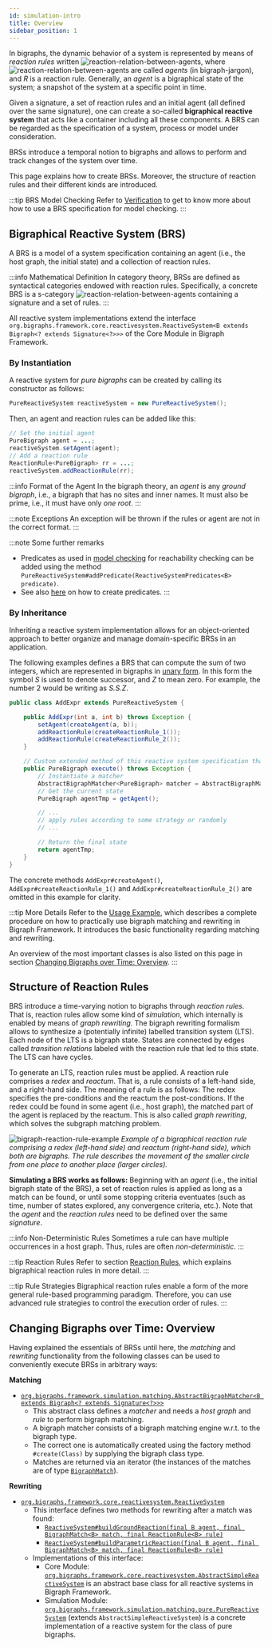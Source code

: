 ```yaml
---
id: simulation-intro
title: Overview
sidebar_position: 1
---
```


In bigraphs, the dynamic behavior of a system is represented by means of _reaction
rules_ written ![reaction-relation-between-agents](../assets/simulation/eq/eqn-reaction-relation.svg), where ![reaction-relation-between-agents](../assets/simulation/eq/eqn-agent-vars.svg) are called _agents_ (in bigraph-jargon), and _R_ is a reaction rule.
Generally, an _agent_ is a bigraphical state of the system; a snapshot of the system at a specific point in time.

Given a signature, a set of reaction rules and an initial agent (all defined over the same signature), one can create a so-called **bigraphical reactive system** that acts like a container including all these components.
A BRS can be regarded as the specification of a system, process or model under consideration.

BRSs introduce a temporal notion to bigraphs and allows to perform and track changes of the system over time.

This page explains how to create BRSs.
Moreover, the structure of reaction rules and their different kinds are introduced.

:::tip BRS Model Checking
Refer to [Verification](verification-intro) to get to know more about how to use a BRS specification for model checking.
:::



## Bigraphical Reactive System (BRS)

A BRS is a model of a system specification containing an agent (i.e., the host graph, the initial state) and a collection of reaction rules.

:::info Mathematical Definition
In category theory, BRSs are defined as syntactical categories endowed with reaction rules.
Specifically, a concrete BRS is a s-category ![reaction-relation-between-agents](../assets/simulation/eq/eqn-brs-category.svg) containing a signature and a set of rules.
:::

All reactive system implementations extend the interface `org.bigraphs.framework.core.reactivesystem.ReactiveSystem<B extends Bigraph<? extends Signature<?>>>` of the Core Module in Bigraph Framework.

### By Instantiation

A reactive system for _pure bigraphs_ can be created by calling its constructor as follows:

```java
PureReactiveSystem reactiveSystem = new PureReactiveSystem();
```

Then, an agent and reaction rules can be added like this:
```java
// Set the initial agent
PureBigraph agent = ...;
reactiveSystem.setAgent(agent);
// Add a reaction rule
ReactionRule<PureBigraph> rr = ...;
reactiveSystem.addReactionRule(rr);
```

:::info Format of the Agent
In the bigraph theory, an _agent_ is any _ground bigraph_, i.e., a bigraph that has no sites and inner names.
It must also be prime, i.e., it must have only _one root_.
:::

:::note Exceptions
An exception will be thrown if the rules or agent are not in the correct format.
:::

:::note Some further remarks
- Predicates as used in [model checking](verification-intro) for reachability checking can be added using the method `PureReactiveSystem#addPredicate(ReactiveSystemPredicates<B> predicate)`.
- See also [here](simulation-predicates) on how to create predicates.
:::

### By Inheritance

Inheriting a reactive system implementation allows for an object-oriented approach to better organize and manage domain-specific BRSs in an application.

The following examples defines a BRS that can compute the sum of two integers, which are represented in bigraphs in [unary form](https://en.wikipedia.org/wiki/Peano_axioms).
In this form the symbol _S_ is used to denote successor, and _Z_ to mean zero.
For example, the number 2 would be writing as _S.S.Z_.

```java
public class AddExpr extends PureReactiveSystem {

    public AddExpr(int a, int b) throws Exception {
        setAgent(createAgent(a, b));
        addReactionRule(createReactionRule_1());
        addReactionRule(createReactionRule_2());
    }

    // Custom extended method of this reactive system specification that allows execution
    public PureBigraph execute() throws Exception {
        // Instantiate a matcher
        AbstractBigraphMatcher<PureBigraph> matcher = AbstractBigraphMatcher.create(PureBigraph.class);
        // Get the current state
        PureBigraph agentTmp = getAgent();

        // ...
        // apply rules according to some strategy or randomly
        // ...

        // Return the final state
        return agentTmp;
    }
}
```

The concrete methods `AddExpr#createAgent()`, `AddExpr#createReactionRule_1()` and `AddExpr#createReactionRule_2()` are omitted in this example for clarity.

:::tip More Details
Refer to the [Usage Example](usage-example-brs-simulation), which describes a complete procedure on how to practically use bigraph matching and rewriting in Bigraph Framework.
It introduces the basic functionality regarding matching and rewriting.

An overview of the most important classes is also listed on this page in section [Changing Bigraphs over Time: Overview](#changing-bigraphs-over-time-overview).
:::

## Structure of Reaction Rules

BRS introduce a time-varying notion to bigraphs through _reaction rules_.
That is, reaction rules allow some kind of _simulation_, which internally is enabled by means of _graph rewriting_.
The bigraph rewriting formalism allows to synthesize a (potentially infinite) labelled transition system (LTS).
Each node of the LTS is a bigraph state.
States are connected by edges called _transition relations_ labeled with the reaction rule that led to this state.
The LTS can have cycles.

To generate an LTS, reaction rules must be applied.
A reaction rule comprises a _redex_ and _reactum_.
That is, a rule consists of a left-hand side, and a right-hand side.
The meaning of a rule is as follows:
The redex specifies the pre-conditions and the reactum the post-conditions.
If the redex could be found in some agent (i.e., host graph), the matched part of the agent is replaced by the reactum.
This is also called _graph rewriting_, which solves the subgraph matching problem.

![bigraph-reaction-rule-example](../assets/simulation/bigraph-rule-example-1.png)
*Example of a bigraphical reaction rule comprising a redex (left-hand side) and reactum (right-hand side), which both are bigraphs. The rule describes the movement of the smaller circle from one place to another place (larger circles).*

[//]: # (See [here]&#40;&#41; for more details regarding rule strategies.)



**Simulating a BRS works as follows:**
Beginning with an _agent_ (i.e., the initial bigraph state of the BRS), a set of reaction rules is applied as long
as a match can be found, or until some stopping criteria eventuates (such as time, number of states explored, any convergence criteria, etc.).
Note that the _agent_ and the _reaction rules_ need to be defined over the same _signature_.


:::info Non-Deterministic Rules
Sometimes a rule can have multiple occurrences in a host graph.
Thus, rules are often _non-deterministic_.
:::

:::tip Reaction Rules
Refer to section [Reaction Rules](simulation-reaction-rules), which explains bigraphical reaction rules in more detail.
:::

:::tip Rule Strategies
Bigraphical reaction rules enable a form of the more general rule-based programming paradigm.
Therefore, you can use advanced rule strategies to control the execution order of rules.
:::

[//]: # (Refer to advanced rule strategies)

## Changing Bigraphs over Time: Overview

Having explained the essentials of BRSs until here, the _matching_ and _rewriting_ functionality from the following classes can be used to conveniently execute BRSs in arbitrary ways:

**Matching**

- [`org.bigraphs.framework.simulation.matching.AbstractBigraphMatcher<B extends Bigraph<? extends Signature<?>>>`](https://bigraphs.org/products/bigraph-framework/apidocs/org/bigraphs/framework/simulation/matching/AbstractBigraphMatcher.html)
    - This abstract class defines a _matcher_ and needs a _host graph_ and _rule_ to perform bigraph matching.
    - A bigraph matcher consists of a bigraph matching engine w.r.t. to the bigraph type.
    - The correct one is automatically created using the factory method `#create(Class)` by supplying the bigraph class type.
    - Matches are returned via an iterator (the instances of the matches are of type [`BigraphMatch`](https://bigraphs.org/products/bigraph-framework/apidocs/org/bigraphs/framework/core/reactivesystem/BigraphMatch.html)).

**Rewriting**
- [`org.bigraphs.framework.core.reactivesystem.ReactiveSystem`](https://bigraphs.org/products/bigraph-framework/apidocs/org/bigraphs/framework/core/reactivesystem/ReactiveSystem.html)
    - This interface defines two methods for rewriting after a match was found:
        - [`ReactiveSystem#buildGroundReaction(final B agent, final BigraphMatch<B> match, final ReactionRule<B> rule)`](https://bigraphs.org/products/bigraph-framework/apidocs/org/bigraphs/framework/core/reactivesystem/ReactiveSystem.html#buildGroundReaction(B,org.bigraphs.framework.core.reactivesystem.BigraphMatch,org.bigraphs.framework.core.reactivesystem.ReactionRule))
        - [`ReactiveSystem#buildParametricReaction(final B agent, final BigraphMatch<B> match, final ReactionRule<B> rule)`](https://bigraphs.org/products/bigraph-framework/apidocs/org/bigraphs/framework/core/reactivesystem/ReactiveSystem.html#buildParametricReaction(B,org.bigraphs.framework.core.reactivesystem.BigraphMatch,org.bigraphs.framework.core.reactivesystem.ReactionRule))
    - Implementations of this interface:
        - Core Module: [`org.bigraphs.framework.core.reactivesystem.AbstractSimpleReactiveSystem`](https://bigraphs.org/products/bigraph-framework/apidocs/org/bigraphs/framework/core/reactivesystem/AbstractSimpleReactiveSystem.html) is an abstract base class for all reactive systems in Bigraph Framework.
        - Simulation Module: [`org.bigraphs.framework.simulation.matching.pure.PureReactiveSystem`](https://bigraphs.org/products/bigraph-framework/apidocs/org/bigraphs/framework/simulation/matching/pure/PureReactiveSystem.html) (extends `AbstractSimpleReactiveSystem`) is a concrete implementation of a reactive system for the class of pure bigraphs.





